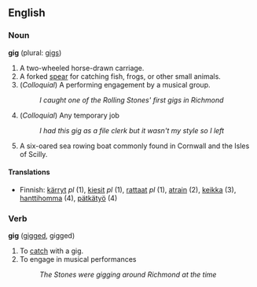 ==English==

===Noun===
'''gig''' (plural: [[gigs]])

# A two-wheeled horse-drawn carriage.
# A forked [[spear]] for catching fish, frogs, or other small animals.
# (''Colloquial'') A performing engagement by a musical group.
#: ''I caught one of the Rolling Stones' first gigs in Richmond''
# (''Colloquial'') Any temporary job
#: ''I had this gig as a file clerk but it wasn't my style so I left''
# A six-oared sea rowing boat commonly found in Cornwall and the Isles of Scilly.

====Translations====
*Finnish: [[kärryt]] ''pl'' (1), [[kiesit]] ''pl'' (1), [[rattaat]] ''pl'' (1), [[atrain]] (2), [[keikka]] (3), [[hanttihomma]] (4), [[pätkätyö]] (4)

===Verb===
'''gig''' ([[gigged]], gigged)

# To [[catch]] with a gig.
# To engage in musical performances
#: ''The Stones were gigging around Richmond at the time''